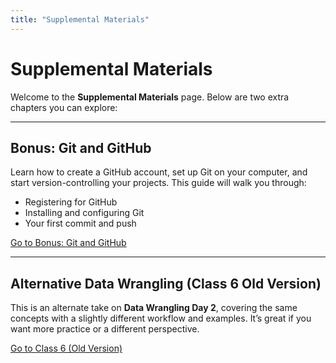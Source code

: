 ```yaml
---
title: "Supplemental Materials"
---
```


# Supplemental Materials

Welcome to the **Supplemental Materials** page. Below are two extra chapters you can explore:

---

## Bonus: Git and GitHub

Learn how to create a GitHub account, set up Git on your computer, and start version-controlling your projects. This guide will walk you through:

- Registering for GitHub  
- Installing and configuring Git  
- Your first commit and push  

[Go to Bonus: Git and GitHub](bonus-git-and-github.html)

---

## Alternative Data Wrangling (Class 6 Old Version)

This is an alternate take on **Data Wrangling Day 2**, covering the same concepts with a slightly different workflow and examples. It’s great if you want more practice or a different perspective.

[Go to Class 6 (Old Version)](class6_old.html)
